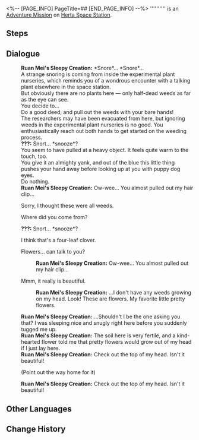 <%-- [PAGE_INFO]
PageTitle=##
[END_PAGE_INFO] --%>
{{Stub|Dialogue.}}
{{Mission Infobox
|id            = 4140121
|title         = 
|image         = <!--Mission .png-->
|type          = Adventure
|event_name    = 
|chapter       = 
|requirements  = [[Adventure Mission]] ''[[Critter Pick: Nurture]]'' completed
|summary       = <!--official mission summary from Fate's Atlas-->
|characters    = Ruan Mei's Sleepy Creation; Trailblazer
|startLocation = [[Herta Space Station]] - [[Seclusion Zone]]
|world         = Herta Space Station
|area          = Seclusion Zone
|prev          = Critter Pick: Nurture
|next          = 
|rewards       = 
}}
'''''''''' is an [[Adventure Mission]] on [[Herta Space Station]].

==Steps==


<!--
==Gameplay Notes==

--><!--
==Trial Character==

-->
==Dialogue==
{{Stub Dialogue}}

:'''Ruan Mei's Sleepy Creation:''' *Snore*... *Snore*...
:A strange snoring is coming from inside the experimental plant nurseries, which reminds you of a wondrous encounter with a talking plant elsewhere in the space station.
:But obviously there are no plants here &mdash; only half-dead weeds as far as the eye can see.
:You decide to...
:Do a good deed, and pull out the weeds with your bare hands!
:The researchers may have been evacuated from here, but ignoring weeds in the experimental plant nurseries is no good. You enthusiastically reach out both hands to get started on the weeding process.
:'''???:''' Snort... *snooze*?
:You seem to have pulled at a heavy object. It feels quite warm to the touch, too.
:You give it an almighty yank, and out of the blue this little thing pushes your hand away before looking up at you with puppy dog eyes.
:Do nothing.
:'''Ruan Mei's Sleepy Creation:''' Ow-wee... You almost pulled out my hair clip...
:{{DIcon|Arrow}} Sorry, I thought these were all weeds.
:{{DIcon|Arrow}} Where did you come from?
:'''???:''' Snort... *snooze*?
:{{DIcon|Arrow}} I think that's a four-leaf clover.
:{{DIcon|Arrow}} Flowers... can talk to you?
::'''Ruan Mei's Sleepy Creation:''' Ow-wee... You almost pulled out my hair clip...
:{{DIcon|Arrow}} Mmm, it really is beautiful.
::'''Ruan Mei's Sleepy Creation:''' ...I don't have any weeds growing on my head. Look! These are flowers. My favorite little pretty flowers.
:'''Ruan Mei's Sleepy Creation:''' ...Shouldn't I be the one asking you that? I was sleeping nice and snugly right here before you suddenly tugged me up.
:'''Ruan Mei's Sleepy Creation:''' The soil here is very fertile, and a kind-hearted flower told me that pretty flowers would grow out of my head if I just lay here.
:'''Ruan Mei's Sleepy Creation:''' Check out the top of my head. Isn't it beautiful!
:{{DIcon|Arrow}} (Point out the way home for it)
:'''Ruan Mei's Sleepy Creation:''' Check out the top of my head. Isn't it beautiful!
:{{tx}}
{{Dialogue End}}

==Other Languages==
{{Other Languages
|en   = 
|zhs  = 
|zht  = 
|ja   = 
|ko   = 
|es   = 
|fr   = 
|ru   = 
|th   = 
|vi   = 
|de   = 
|id   = 
|pt   = 
}}

==Change History==
{{Change History|1.6}}
